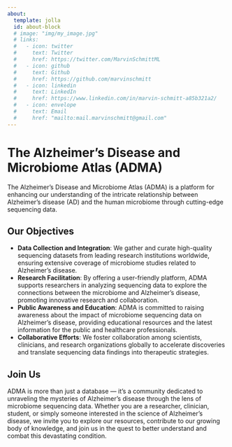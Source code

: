 ```yaml
---
about:
  template: jolla
  id: about-block
  # image: "img/my_image.jpg"
  # links:
  #   - icon: twitter
  #     text: Twitter
  #     href: https://twitter.com/MarvinSchmittML
  #   - icon: github
  #     text: Github
  #     href: https://github.com/marvinschmitt
  #   - icon: linkedin
  #     text: LinkedIn
  #     href: https://www.linkedin.com/in/marvin-schmitt-a85b321a2/
  #   - icon: envelope
  #     text: Email
  #     href: "mailto:mail.marvinschmitt@gmail.com"  
---
```


::: {#about-block}
:::

# The Alzheimer's Disease and Microbiome Atlas (ADMA)

The Alzheimer’s Disease and Microbiome Atlas (ADMA) is a platform for enhancing our understanding of the intricate relationship between Alzheimer’s disease (AD) and the human microbiome through cutting-edge sequencing data.

## Our Objectives

- **Data Collection and Integration**: We gather and curate high-quality sequencing datasets from leading research institutions worldwide, ensuring extensive coverage of microbiome studies related to Alzheimer’s disease.
- **Research Facilitation**: By offering a user-friendly platform, ADMA supports researchers in analyzing sequencing data to explore the connections between the microbiome and Alzheimer’s disease, promoting innovative research and collaboration.
- **Public Awareness and Education**: ADMA is committed to raising awareness about the impact of microbiome sequencing data on Alzheimer’s disease, providing educational resources and the latest information for the public and healthcare professionals.
- **Collaborative Efforts**: We foster collaboration among scientists, clinicians, and research organizations globally to accelerate discoveries and translate sequencing data findings into therapeutic strategies.

## Join Us

ADMA is more than just a database — it’s a community dedicated to unraveling the mysteries of Alzheimer’s disease through the lens of microbiome sequencing data. Whether you are a researcher, clinician, student, or simply someone interested in the science of Alzheimer’s disease, we invite you to explore our resources, contribute to our growing body of knowledge, and join us in the quest to better understand and combat this devastating condition.


